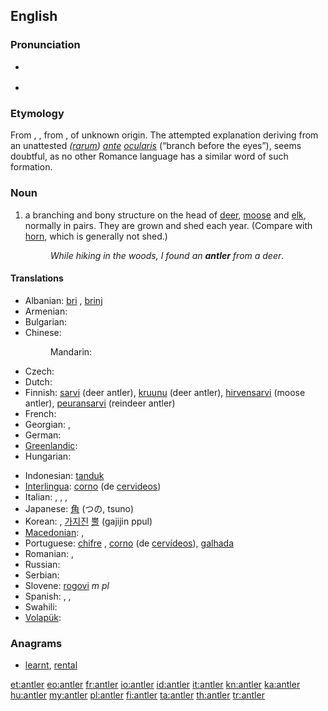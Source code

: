 ==English==
{{wikipedia}}

===Pronunciation===
* {{a|UK}} {{IPA|/ˈænt.lə(ɹ)/}} {{SAMPA|/{nt.l@(r)/}}
* {{audio|en-us-antler.ogg|Audio (US)}}

===Etymology===
From {{etyl|enm}} {{term|auntelere|lang=enm}}, {{term|hauntelere|lang=enm}}, from {{etyl|fro}} {{term|antoillier||antler, horn|lang=fro}}, of unknown origin. The attempted explanation deriving from an unattested {{etyl|la|-}} ''([[rarum]]) [[ante]] [[ocularis]]'' (“branch before the eyes”), seems doubtful, as no other Romance language has a similar word of such formation.

===Noun===
{{en-noun}}

# a branching and bony structure on the head of [[deer]], [[moose]] and [[elk]], normally in pairs. They are grown and shed each year. (Compare with [[horn]], which is generally not shed.)
#: ''While hiking in the woods, I found an '''antler''' from a deer''.

====Translations====
{{trans-top|bony structure on the head of deer, moose and elk}}
* Albanian: [[bri]] {{s}}, [[brinj]] {{p}}
* Armenian: {{t-|hy|եղջյուր|tr=eġǰyur}}
* Bulgarian: {{t|bg|еленови рога}}
* Chinese:
*: Mandarin: {{t|zh|鹿角|tr=lùjiǎo|sc=Hani}}
* Czech: {{t-|cs|paroh|m}}
* Dutch: {{t+|nl|gewei|n}}
* Finnish: [[sarvi]] (deer antler), [[kruunu]] (deer antler), [[hirvensarvi]] (moose antler), [[peuransarvi]] (reindeer antler)
* French: {{t+|fr|bois|m}}
* Georgian: {{t|ka|ქორბუდა|sc=Geor|xs=Georgian}}, {{t|ka|რქა|tr=rka|sc=Geor}}
* German: {{t+|de|Geweih|n}}
* [[Greenlandic]]: {{t-|kl|aagiaq|xs=Greenlandic}}
* Hungarian: {{t+|hu|agancs}}
{{trans-mid}}
* Indonesian: [[tanduk]]
* [[Interlingua]]: [[corno]] (de [[cervideo]]s)
* Italian: {{t+|it|corno|s}}, {{t+|it|corna|p}},  {{t|it|corno ramificato}},  {{t-|it|palco|m}}
* Japanese: [[角]] (つの, tsuno)
* Korean: {{t+|ko|뿔|tr=ppul|sc=Hang}}, [[가지진]] [[뿔]] (gajijin ppul)
* [[Macedonian]]: {{t|mk|роговје|n|tr=rógovje}},  {{t-|mk|рог|m|tr=rog}}
* Portuguese: [[chifre]] {{m}}, [[corno]] {{m}} (de [[cervídeo]]s), [[galhada]] {{f}}
* Romanian: {{t-|ro|corn|s}}, {{t-|ro|coarne|p}}
* Russian: {{t-|ru|рога|p}}
* Serbian: {{t+|sr|рог|m|tr=rog|sc=Cyrl}}
* Slovene: [[rogovi]] ''m pl''
* Spanish: {{t+|es|cornamenta|f}}, {{t+|es|asta|f}}, {{t|es|cuerno|m}}
* Swahili: {{t|sw|pembe-tawi}}
* [[Volapük]]: {{t|vo|tuigahon}}
{{trans-bottom}}

===Anagrams===
* [[learnt#English|learnt]], [[rental#English|rental]]

[[et:antler]]
[[eo:antler]]
[[fr:antler]]
[[io:antler]]
[[id:antler]]
[[it:antler]]
[[kn:antler]]
[[ka:antler]]
[[hu:antler]]
[[my:antler]]
[[pl:antler]]
[[fi:antler]]
[[ta:antler]]
[[th:antler]]
[[tr:antler]]